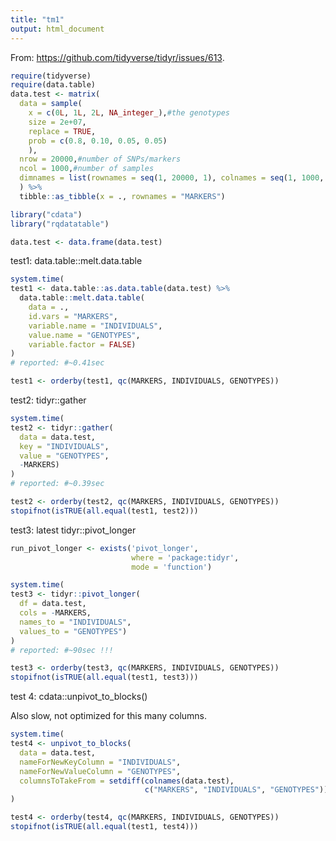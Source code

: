 ```yaml
---
title: "tm1"
output: html_document
---
```


From: [https://github.com/tidyverse/tidyr/issues/613](https://github.com/tidyverse/tidyr/issues/613).

```r
require(tidyverse)
require(data.table)
data.test <- matrix(
  data = sample(
    x = c(0L, 1L, 2L, NA_integer_),#the genotypes
    size = 2e+07,
    replace = TRUE,
    prob = c(0.8, 0.10, 0.05, 0.05)
    ),
  nrow = 20000,#number of SNPs/markers
  ncol = 1000,#number of samples
  dimnames = list(rownames = seq(1, 20000, 1), colnames = seq(1, 1000, 1))
  ) %>%
  tibble::as_tibble(x = ., rownames = "MARKERS") 
```

```r
library("cdata")
library("rqdatatable")
```

```r
data.test <- data.frame(data.test)
```

test1: data.table::melt.data.table

```r
system.time(
test1 <- data.table::as.data.table(data.test) %>%
  data.table::melt.data.table(
    data = .,
    id.vars = "MARKERS",
    variable.name = "INDIVIDUALS",
    value.name = "GENOTYPES",
    variable.factor = FALSE) 
)
# reported: #~0.41sec
```

```r
test1 <- orderby(test1, qc(MARKERS, INDIVIDUALS, GENOTYPES)) 
```

test2: tidyr::gather

```r
system.time(
test2 <- tidyr::gather(
  data = data.test,
  key = "INDIVIDUALS",
  value = "GENOTYPES",
  -MARKERS)
)
# reported: #~0.39sec
```

```r
test2 <- orderby(test2, qc(MARKERS, INDIVIDUALS, GENOTYPES)) 
stopifnot(isTRUE(all.equal(test1, test2)))
```



test3: latest tidyr::pivot_longer

```r
run_pivot_longer <- exists('pivot_longer', 
                           where = 'package:tidyr', 
                           mode = 'function')
```


```r
system.time(
test3 <- tidyr::pivot_longer(
  df = data.test,
  cols = -MARKERS,
  names_to = "INDIVIDUALS",
  values_to = "GENOTYPES")
)
# reported: #~90sec !!!
```

```r
test3 <- orderby(test3, qc(MARKERS, INDIVIDUALS, GENOTYPES)) 
stopifnot(isTRUE(all.equal(test1, test3)))
```

test 4: cdata::unpivot_to_blocks()

Also slow, not optimized for this many columns.

```r
system.time(
test4 <- unpivot_to_blocks(
  data = data.test,
  nameForNewKeyColumn = "INDIVIDUALS",
  nameForNewValueColumn = "GENOTYPES",
  columnsToTakeFrom = setdiff(colnames(data.test), 
                              c("MARKERS", "INDIVIDUALS", "GENOTYPES")))
)
```

```r
test4 <- orderby(test4, qc(MARKERS, INDIVIDUALS, GENOTYPES)) 
stopifnot(isTRUE(all.equal(test1, test4)))
```


